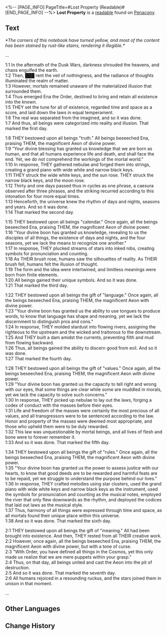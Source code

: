 <%-- [PAGE_INFO]
PageTitle=#Lost Property (Readable)#
[END_PAGE_INFO] --%>
{{Readable Infobox
|id           = 346
|partIds      = 190625
|title        = Lost Property
|image        = Item Penacony Readable 1.png
|world        = Penacony
|parts        = 1
|author       = <!--to be added-->
|description  = A notebook lost by someone - its corners are yellowed and the majority of the notes within have been rendered incomprehensible by some kind of red rust-like stains.<br />You copy the part of the content that might be a religious mantra and record that into the Express's data bank.
|part1        = Lost Property
|source1      = {{cx|Source missing}}
|characters   = 
|factions     = 
}}
'''Lost Property''' is a [[readable]] found on [[Penacony]].
<!--
==Location==
{{Map Embed|<map name>|<marker id>}}
-->
==Text==
''*The corners of this notebook have turned yellow, and most of the content has been stained by rust-like stains, rendering it illegible.*''

...

1:1 In the aftermath of the Dusk Wars, darkness shrouded the heavens, and chaos engulfed the earth.<br />1:2 Then, ███ rent the veil of nothingness, and the radiance of thoughts illuminated the realm of matter.<br />1:3 However, mortals remained unaware of the materialized illusion that surrounded them.<br />1:4 Thus emerged Ena the Order, destined to bring and retain all existence into the known.<br />1:5 THEY set the tune for all of existence, regarded time and space as a score, and laid down the laws in equal temperament.<br />1:6 The real was separated from the imagined, and so it was done.<br />1:7 And thus, all beings were categorized into reality and illusion. That marked the first day.

1:8 THEY bestowed upon all beings "truth." All beings beseeched Ena, praising THEM, the magnificent Aeon of divine power.<br />1:9 "Your divine blessing has granted us knowledge that we are born as human, and that all humans experience life and death, and shall face the end. Yet, we do not comprehend the workings of the mortal world."<br />1:10 In response, THEY gathered nebulae and forged them into strings, creating a grand piano with wide white and narrow black keys.<br />1:11 THEY struck the wide white keys, and the sun rose. THEY struck the narrow black keys, and the moon rose.<br />1:12 Thirty and one days passed thus in cycles as one phrase, a caesura observed after three phrases, and the striking recurred according to this intonation for four more equal times.<br />1:13 Henceforth, the universe knew the rhythm of days and nights, seasons and years. And so it was done.<br />1:14 That marked the second day.

1:15 THEY bestowed upon all beings "calendar." Once again, all the beings beseeched Ena, praising THEM, the magnificent Aeon of divine power.<br />1:16 "Your divine boon has granted us knowledge, revealing to us the disciples of all things, the existence of days and nights, and the four seasons, yet we lack the means to recognize one another."<br />1:17 In response, THEY plucked streams of stars into inked nibs, creating symbols for pronunciation and counting.<br />1:18 As THEIR brush rose, humans saw the silhouettes of reality. As THEIR brush fell, humans felt the illusion of thought.<br />1:19 The form and the idea were intertwined, and limitless meanings were born from finite elements.<br />1:20 All beings gained their unique symbols. And so it was done.<br />1:21 That marked the third day.

1:22 THEY bestowed upon all beings the gift of "language." Once again, all the beings beseeched Ena, praising THEM, the magnificent Aeon with divine power.<br />1:23 "Your divine boon has granted us the ability to use tongues to produce words, to know that language has shape and meaning, yet we lack the discernment to distinguish pros and cons."<br />1:24 In response, THEY molded stardust into flowing rivers, assigning the righteous to the upstream and the wicked and traitorous to the downstream.<br />1:25 And THEY built a dam amidst the currents, preventing filth and mud from flowing backward.<br />1:26 Thus, all beings gained the ability to discern good from evil. And so it was done.<br />1:27 That marked the fourth day.

1:28 THEY bestowed upon all beings the gift of "values." Once again, all the beings beseeched Ena, praising THEM, the magnificent Aeon with divine power.<br />1:29 "Your divine boon has granted us the capacity to tell right and wrong with our eyes, that some things are clear while some are muddled in morals, yet we lack the capacity to solve such concerns."<br />1:30 In response, THEY picked up nebulae to lay out the laws, forging a codex of conduct with the masses before their eyes.<br />1:31 Life and freedom of the masses were certainly the most precious of all values, and all transgressors were to be sentenced according to the law. Honor and property of the masses were deemed most appropriate, and those who upheld them were to be duly rewarded.<br />1:32 This law was unquestionable by mortal beings, and all lives of flesh and bone were to forever remember it.<br />1:33 And so it was done. That marked the fifth day.

1:34 THEY bestowed upon all beings the gift of "rules." Once again, all the beings beseeched Ena, praising THEM, the magnificent Aeon with divine power.<br />1:35 "Your divine boon has granted us the power to assess justice with our hearts, to know that good deeds are to be rewarded and harmful feats are to be repaid, yet we struggle to understand the purpose behind our lives."<br />1:36 In response, THEY crafted melodies using star clusters, used the grand piano with wide white keys and narrow black keys as the instrument, used the symbols for pronunciation and counting as the musical notes, employed the river that only flew downwards as the rhythm, and deployed the codices that laid out laws as the musical style.<br />1:37 Thus, harmony of all things were expressed through time and space, as all mortals found their unique place within this universe.<br />1:38 And so it was done. That marked the sixth day.

2:1 THEY bestowed upon all beings the gift of "meaning." All had been brought into existence. And then, THEY rested from all THEIR creative work.<br />2:2 However, once again, all the beings beseeched Ena, praising THEM, the magnificent Aeon with divine power, but with a tone of curse.<br />2:3 "With Order, you have defined all things in the Cosmos, yet this only made us realize that we are mere puppets within your grasp."<br />2:4 Thus, on that day, all beings united and cast the Aeon into the pit of destruction.<br />2:5 And so it was done. That marked the seventh day.<br />2:6 All humans rejoiced in a resounding ruckus, and the stars joined them in unison in that moment.

...

<!--
==Trivia==
* 
-->
==Other Languages==
{{Other Languages
|en   = Lost Property
|zhs  = 某人的遗失物
|zht  = 某人的遺失物
|ja   = 誰かの落とし物
|ko   = 누군가의 분실물
|es   = Objeto perdido
|fr   = Carnet perdu
|ru   = Забытая вещь
|th   = ของที่สูญหายของใครบางคน
|vi   = Vật Thất Lạc Của Ai Đó
|de   = Verlorener Besitz
|id   = Barang Hilang Seseorang
|pt   = Propriedade Perdida
}}

==Change History==
{{Change History|2.2}}